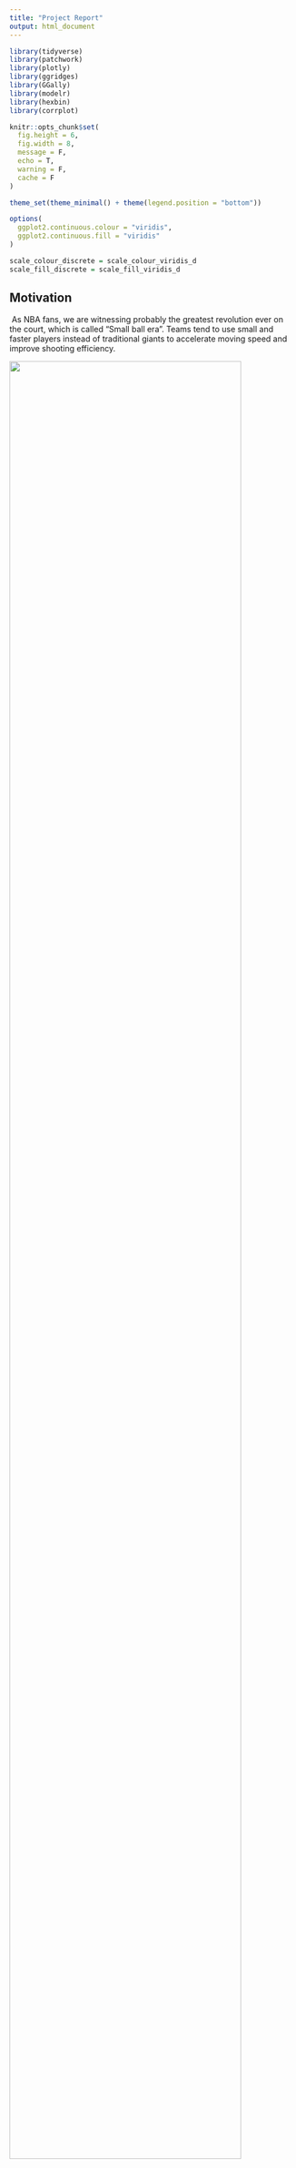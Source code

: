 ```yaml
---
title: "Project Report"
output: html_document
---
```


```r
library(tidyverse)
library(patchwork)
library(plotly)
library(ggridges)
library(GGally)
library(modelr)
library(hexbin)
library(corrplot)

knitr::opts_chunk$set(
  fig.height = 6,
  fig.width = 8,
  message = F,
  echo = T, 
  warning = F, 
  cache = F
)

theme_set(theme_minimal() + theme(legend.position = "bottom"))

options(
  ggplot2.continuous.colour = "viridis",
  ggplot2.continuous.fill = "viridis"
)

scale_colour_discrete = scale_colour_viridis_d
scale_fill_discrete = scale_fill_viridis_d
```


## Motivation

\ As NBA fans, we are witnessing probably the greatest revolution ever on the court, which is called "Small ball era". Teams tend to use small and faster players instead of traditional giants to accelerate moving speed and improve shooting efficiency. 

<img src="./pics/lillard.jpg" style="width:90%">

Last year, our favorite team Knicks returned to playoff season after eight years[(link)](https://www.nytimes.com/2021/05/13/sports/basketball/knicks-playoffs.html), which brought great joy to the fans. In order to make this performance long-lasting, we feel obligated to research the key variables that contribute to the winning so that help Knicks maintain existing strengths and make up for the shortages. 

The most obvious feature of the "small ball era" is the lifting of speed and the rise of 3 point shot attempt. In this way, we focus on three-point related variables along with other factors to conduct our analysis.

## Questions

The condition for playoff is ranking top eight among the fifteen teams in either east or west conference, and the rank of teams is determined by the number of games that a team win in a regular season. In this way, we are going to explore how the number of games won by a team is associated with average performance factors and give suggestions on the improvement of these abilities.

\ Last year, our favorite team Knicks returned to playoff season after eight years, which brought great joy to the fans. In order to make this performance long-lasting, we feel obligated to research the key variables that contribute to the winning so that help Knicks maintain existing strengths and make up for the disadvantages. The most obvious feature of the "small ball era" is the lifting of speed and the rise of 3 point shot attempt. In this way, we focus on offensive playtype and three-point related variables along with other factors to conduct our analysis.


\ To ensure themselves into the playoff game, Knicks need to win enough games to become top eight in east conference. So at the very beginning, we are interested in exploring the distribution of the number of games won by NBA playoff teams to find the threshold number of wins to enter into the playoff. Then We want to figure out the contributors to total wins of a season and single win of a game. With the assumption that total wins are independent between each team and each year, and the result of a single game is independent of another, we used linear regression model to fit total wins with average performance predictors in both offensive and defensive parts. In addition, we would use our model to predict Knicks' performance in the new season of 2021-22 to see whether it can get into play-off season. Then according to the models we build, we analyzed the performance of Knicks on key predictors to see the gap between knicks and super teams. What's more, we deep dived these gaps from team level into player level and found how leading players should improve to get more wins. Finally, a detailed game and training strategy is proposed. 


1. What is the threshold number of wins to enter playoff? <br>
At the very beginning, we are interested in exploring the distribution of the number of games won by NBA playoff teams to find the threshold number of wins to enter into the playoff. 

2. Which variables contribute to the total wins of a season and a single game winning? <br>
Then We want to figure out the contributors to total wins of a season and single win of a game. With the assumption that total wins are independent between each team and each year, and the result of a single game is independent of another, we used linear regression model to fit total wins with average performance predictors. 

3. Will Knicks get into play-off according to the current model prediction? <br>
In addition, we would use our model and the new data to predict the number of wins of Knicks in this 2021-22 season, and to see whether it can get into play-off season. 

4. What is the difference in average performance between Knicks and top teams? <br>
Then according to the regression results, we want to analyse the performance of Knicks on key predictors to see the advantages and shortages of Knicks.

5. which specific players cause these shortages and how to improve the overall performance? <br>
Finally, we deep dived these gaps from team level into player level and found how leading players should improve to get more wins. A detailed game and training strategy is proposed.


## Data 

### Data Source

As our project needs detailed stats about NBA teams and players from last 10 seasons NBA regular season, we used scrapping to get official advanced data from [NBA Stats](https://www.nba.com/stats/). There are four datasets we mainly used:

1. [Advanced Box Score](https://www.nba.com/stats/teams/boxscores-advanced/): In this data set, each observation represent a game and the specific data in this game, which contains the score, total field goal attempt, three point made and so on. 

2. [Playtype by Team](https://www.nba.com/stats/teams/transition/): this data set contains average data for each team of a season in the aspect of offensive play type, such as isolation, pick and roll, ect. Each observation represent the team average data in a regular season with respect to a specific play type. 

3. [Tracking](https://www.nba.com/stats/teams/drives/): this data set contains detailed information about NBA teams' average movement data in a regular season, for example, passing, touches. 

4. [Knicks Shooting Log](https://www.nba.com/stats/events/?flag=3&CFID=155&CFPARAMS=2021-22&TeamID=1610612752&ContextMeasure=FGA&Season=2021-22&section=team&sct=hex): in this data set, each observation represent a field goal that player in Knicks made, including the player who made the shot, the location they shot, the time remaining when the shot was made. 

As I mentioned above, these data sets were scrapped from NBA website, the code to scrap data can be found at [scrapping data](scrapping_data.Rmd)

### Data Wrangling

We met with a huge problem at the very beginning that the most detailed [NBA Stats](https://www.nba.com/stats/) website do not have API for scrapping. So we learned from a blogger to write a function to extract data using web devtools.[(link)](https://www.owenlhjphillips.com/new-blog/2020/6/25/how-to-make-nba-shots-charts-in-r)

```r
scrapping_data = function(url) {
  headers = headers = c(
  `Connection` = 'keep-alive',
  `Accept` = 'application/json, text/plain, */*',
  `x-nba-stats-token` = 'true',
  `X-NewRelic-ID` = 'VQECWF5UChAHUlNTBwgBVw==',
  `User-Agent` = 'Mozilla/5.0 (Macintosh; Intel Mac OS X 10_15_7) AppleWebKit/537.36 (KHTML, like Gecko) Chrome/95.0.4638.69 Safari/537.36', 
  `x-nba-stats-origin` = 'stats',
  `Sec-Fetch-Site` = 'same-origin',
  `Sec-Fetch-Mode` = 'cors',
  `Referer` = 'https://stats.nba.com/players/leaguedashplayerbiostats/',
  `Accept-Encoding` = 'gzip, deflate, br',
  `Accept-Language` = 'en-US,en;q=0.9')
  response = GET(url, add_headers(headers))
  data = fromJSON(content(response, as = "text"))
  df = data.frame(data$resultSets$rowSet[[1]], stringAsFactors = FALSE)
  names(df) = tolower(data$resultSets$headers[[1]])
  return(df)
}

drop_last_column = function(df) {
  df = df %>% select(-names(df)[[length(names(df))]])
  return(df)}

```

Next, we extracted the dataset and variables we want and saved all of them to local for further use. Here is one example dataset, box_score_all.
```r

season_years = c("2020-21", "2019-20", 
           "2018-19", "2017-18", 
           "2016-17", "2015-16", 
           "2014-15", "2013-14", 
           "2012-13", "2011-12", 
           "2010-11", "2009-10", 
           "2008-09", "2007-08", 
           "2006-07", "2005-06", 
           "2004-05", "2003-04", 
           "2002-03", "2001-02")

box_score_all = tibble(
  season_year = season_years,
  url = str_c("https://stats.nba.com/stats/teamgamelogs?DateFrom=&DateTo=&GameSegment=&LastNGames=0&LeagueID=00&Location=&MeasureType=Base&Month=0&OpponentTeamID=0&Outcome=&PORound=0&PaceAdjust=N&PerMode=Totals&Period=0&PlusMinus=N&Rank=N&Season=", season_year, "&SeasonSegment=&SeasonType=Regular+Season&ShotClockRange=&VsConference=&VsDivision="),
  box_score = map(url, scrapping_data)) %>% 
  mutate(box_score = map(box_score, drop_last_column)) %>% # last column of each box score is NA
  select(-season_year, -url) %>% 
  unnest(cols = box_score)

write_csv(box_score_all, "./data2/box_score_all.csv")
```

In this way, we just need to read them and select related variables everytime we used them.

```r
box_score_all = read_csv("./data2/box_score_all.csv") %>% 
  janitor::clean_names() %>% 
  select(-contains("rank"))

pass_df = 
  read_csv("./data2/pass_df.csv") %>% 
  select(season_year, team_abbreviation, passes_made)

isol_df = 
  read_csv("./data2/isol_df.csv") %>% 
  select(season_year, team_abbreviation, poss) %>% 
  rename(poss_iso = poss)

prbh_df = 
  read_csv("./data2/prbh_df.csv") %>% 
  select(season_year, team_abbreviation, poss) %>% 
  rename(poss_prb = poss)

prrm_df = 
  read_csv("./data2/prrm_df.csv") %>% 
  select(season_year, team_abbreviation, poss) %>% 
  rename(poss_prr = poss)

defend_df = 
  read_csv("./data2/defensive_impact_df.csv") %>% 
  select(season_year, team_abbreviation, stl, blk, dreb)

trans_df = 
  read_csv("./data2/transition_df.csv") %>% 
  select(season_year, team_abbreviation, poss) %>% 
  rename(poss_trans = poss)
```

As these are raw datasets documented by game, we need to do some summarizing, variable adding and deletion and so on. Detailed wrangling process can be seen [here](https://github.com/YucongGao/help_knicks_to_playoff.github.io/blob/main/MLR_nwins.Rmd).

#### Average Data Frame
The avg_df contains the number of wins by team and year in the last 20 years, which is used to analyse the distribution of threshold wins, and to further generate predict_df for regression.
```r
avg_df = 
  box_score_all %>% 
  select(season_year, team_abbreviation, wl, pts, ast, tov, fgm, fga, fg3m, fg3a) %>%
  mutate(
    win = case_when(wl == "W" ~ 1, TRUE~0),
    game_num = 1,
    fg3a_p = round(fg3a/fga, digits = 3),
    team_abbreviation = str_replace(team_abbreviation, "NOH", "NOP"), 
    team_abbreviation = str_replace(team_abbreviation, "NJN", "BKN"),
    conference = case_when(
      team_abbreviation %in% c("UTA","PHX","LAC","DEN","DAL","LAL","POR","GSW","SAS","MEM","NOP","SAC","MIN","OKC","HOU","SEA","NOK","CHH")~"west",
      team_abbreviation %in% c("PHI","BKN","MIL","ATL","NYK","MIA","BOS","IND","WAS","CHI","TOR","CLE","ORL","DET","CHA")~"east") # divide into east and west conference
    ) %>% 
  group_by(season_year, team_abbreviation, conference) %>% 
  summarise(
    wins = sum(win), 
    games = sum(game_num), 
    games_should = 82, 
    pts_avg = round(mean(pts), digits = 1), 
    ast_avg = round(mean(ast), digits = 1),
    tov_avg = round(mean(tov), digits = 1),
    fgm_total = sum(fgm), 
    fga_total = sum(fga), 
    fg3m_total = sum(fg3m), 
    fg3a_total = sum(fg3a)
    ) %>% 
  mutate(wins_revised = round(wins/games*games_should,0)) %>% # due to labor negotiation in 2011-12, COVID-19.
  relocate(season_year, team_abbreviation, conference, wins, wins_revised, everything()) %>% 
  arrange(desc(season_year),desc(wins)) %>% 
  mutate(fg3_p = fg3a_total/fga_total, fg3_r = fg3m_total/fg3a_total) %>% 
  group_by(season_year,conference) %>% 
  mutate(
    conf_rank = row_number(),
    play_off_team = case_when(
           conf_rank <= 8 ~ "playoff", 
           conf_rank > 8 ~ "non-playoff"
         ), 
         play_off_team = fct_relevel(play_off_team, c("playoff", "non-playoff")))
```

#### Predict Data Frame
The predict_df contain the average performance data with total number of games won in the last 8 years, which is used to build models and predict the number of winnings. Not only do we include the fundamental average stats like points, steals, blocks and turnovers from avg_df, but also we combined the avg_df with 6 other dataframes to include playtype data and defensive data.
```r
predict_df = 
  avg_df %>%
  left_join(defend_df, by = c("season_year","team_abbreviation")) %>% 
  left_join(prrm_df, by = c("season_year","team_abbreviation")) %>% 
  left_join(prbh_df, by = c("season_year","team_abbreviation")) %>%
  left_join(isol_df, by = c("season_year","team_abbreviation")) %>% 
  left_join(pass_df, by = c("season_year","team_abbreviation")) %>%
  left_join(trans_df, by = c("season_year","team_abbreviation")) %>% 
  drop_na(poss_trans, passes_made, poss_iso, poss_prb, poss_prr, stl, blk, dreb) %>% 
  mutate(
    poss_pr = poss_prr + poss_prb
  ) %>% 
  select(-poss_prr, -poss_prb, -wins, -games, -games_should, -fgm_total, -fga_total)
```

#### Box Score Data Frame for Visualization
This dataframe contains 23476 observations in the last 8 years which is mainly used for analyzing the tendency of different stats between playoff teams and non-playoff teams.
```r
box_score_viz = 
  box_score_all %>% 
  filter(season_year %in% c("2011-12", "2012-13", "2013-14", "2014-15", "2015-16", "2016-17", "2017-18", "2018-19", "2019-20", "2020-21")) %>% 
  mutate(team_abbreviation = str_replace(team_abbreviation, "NOH", "NOP"), 
    team_abbreviation = str_replace(team_abbreviation, "NJN", "BKN")) %>% 
  select(season_year, team_abbreviation, wl, pts, ast, tov, fgm, fga, fg3m, fg3a, stl, blk, dreb) %>%
  mutate(
    win = case_when(wl == "W" ~ 1, TRUE~0),
    game_num = 1, 
    conference = case_when(
      team_abbreviation %in% c("UTA","PHX","LAC","DEN","DAL","LAL","POR","GSW","SAS","MEM","NOP","SAC","MIN","OKC","HOU","SEA","NOK","CHH")~"west",
      team_abbreviation %in% c("PHI","BKN","MIL","ATL","NYK","MIA","BOS","IND","WAS","CHI","TOR","CLE","ORL","DET","CHA")~"east"), # divide into east and west conference
    fg3a_p = round(fg3a/fga, digits = 3),
    fg3_r = round(fg3m/fg3a, digits = 3)
    ) %>% 
  relocate(season_year, team_abbreviation, conference)

conf_rank = 
  avg_df %>% 
  filter(season_year %in% c("2011-12", "2012-13", "2013-14", "2014-15", "2015-16", "2016-17", "2017-18", "2018-19", "2019-20", "2020-21")) %>% 
  ungroup() %>% 
  select(season_year, team_abbreviation, conference, conf_rank)


#join the two table together
box_score_viz = 
  box_score_viz %>% 
  left_join(conf_rank, by = c("season_year", "team_abbreviation", "conference")) %>% 
  mutate(play_off_team = case_when(
           conf_rank <= 8 ~ "playoff", 
           conf_rank > 8 ~ "non-playoff"
         ), 
         play_off_team = fct_relevel(play_off_team, c("playoff", "non-playoff")), 
         fg3p = fg3m / fg3a) %>% 
  relocate(season_year, team_abbreviation, conference, play_off_team)
```

#### Data Frame for Logistic Regression
This dataframe contains stats per game, which is used for logistic regression. We exclude useless variables here and change win or lose to a factor variable.
```r
regre_df = 
  box_score_all %>%
  select(-c(1:7)) %>%
  select(-ends_with("rank")) %>%
  mutate(wl = recode(wl, "W" = 1, "L" = 0),
         wl = as.factor(wl)) 
```

### Data Description

We are going to do two regression model with the data above. One is to fit the number of wins of a season with average performance. The other is to fit win or loss of a single game with the data in a single game. 

1.Predict the number of wins

Dependent variable is the number of wins by team and season, denoted by wins_revised.

Independent variables are selected from both offensive aspect and defensive part.

The typical attributes of "small ball era" is more three points shooting and quicker speed. So we select the following variables representing offensive level of a team:
* fg3_p: proportion of three points shooting
* fg3_r: three points shooting rate
* pts_avg: average points per game
* tov_avg: average number of turnovers per game
* ast_avg: average number of assists per game
* poss_trans: average number of transitions
* passes_made: average number of passes per game
* poss_iso: average number of isolations per game 
* poss_pr: average number of pick and rolls

As for the defensive level, variables include:

* stl: average steals per game
* blk: average blocks per game
* dreb: average defensive rebounds per game

2.Variables to predict the win or lose of a single game can be viewed [here](second_regression.html)

## Exploratory Analysis
In this part, we explore that on which variables, there would be difference between teams that get into play-off season and teams that not. In this way, we can get some insight on choosing potential parameters for model building. Specifically, we identify the trend in three point attempt by time in the past 10 seasons

### Find the Distribution of "Threshold"

Recall “threshold”: the number of games won by the 8th team in both west and east conference.

Plot the threshold over last 20 years.
```r
eighth_wins =
  avg_df %>% 
  filter(conf_rank == 8)


ggplot(data = eighth_wins,aes(x = wins_revised)) + 
  geom_bar(fill = "blue", alpha = .5) + 
  theme_bw() +
  labs(x = "Number of Wins in Regular Season", 
       y = "Number of 8th Team in Past 20 Years")
```

```r
summary(eighth_wins$wins_revised)
```

There are `r nrow(eighth_wins)` observations of threshold in the past 20 years, which follows a normal distribution with mean `r mean(eighth_wins$wins_revised)` and variance `r var(eighth_wins$wins_revised)`. 

Then we are going to deep dive the factors associated with the number of wins per season for a team and try to find significant contributors to increase the number of wins. 

### Difference in Average Scores
Firstly, We wanted to look at how the scores of each play distributed in the last 10 seasons from the aspects of team which got into play-off season and team who didn't.
```r
non_play_off = 
  box_score_viz %>% 
  filter(play_off_team == "non-playoff") 

box_score_viz %>% 
  filter(play_off_team == "playoff") %>% 
  ggplot(aes(x = pts, y = season_year)) + 
  geom_density_ridges(scale = .8, alpha = .5, fill = "blue", 
                      quantile_lines = T, quantile_fun = mean) + 
  geom_density_ridges(data = non_play_off, aes(x = pts, y = season_year), 
                      scale = .8, alpha = .5, fill = "salmon", 
                      quantile_lines = T, quantile_fun = mean) + 
  scale_fill_manual(name = "Team", values = cols) + 
  xlim(65, 140) + 
  labs(x = "Scores", 
       y = "Season Year", 
       title = "Score Distribution Between Playoff and Regular Season Team")  

```

From the above ridge plot, firstly, in the last 10 regular seasons, score of each play displays an increasing trend. Secondly, team who got into the playoff season have higher average scores compared to team who did not get into playoff season. 

Its easy to understand the second tendency that playoff teams outscore the non-plyoff ones because higher scores let them win more. As for the rising of average score for all NBA teams, that is due to the small ball revolution, in which teams are going to speed up, get more shooting chances and increase the percentage of three points shooting.

### Three Point Parameters {.tabset}

Next, we use the Boxscore data and team average data to deep dive potential variables that contribute to the wining of plays. 

It is clear that the percentage of three point field goal attempt in all field goal attempt were increasing in the last 10 seasons, which corresponds to the phenomenon of "Small Ball Revolution" and our analysis that score of each play was increasing in last 10 regular seasons. On the other hand,  team who got into playoff season have more **three point shooting attempt** during a game, which means the percentage of three point shooting attempt might be a contributor to the number of game wins.

Moreover, the three pointer rate is higher among playoff teams than non-playoff teams. That is because high shooting rate corresponds to higher scores of a game. Another tendency from this plot is that the variation of three point shooting rate has reduced, which reflects the fact that teams paid more attention to three point shooting. If players were trained more on shooting, their shooting would become more stable.

#### Three Field Goal Attempt Percent

```r
plot_ly(box_score_viz, x = ~ season_year, y = ~ fg3a_p, color = ~ play_off_team, type = "box") %>% 
  layout(boxmode = "group", 
         xaxis = list(title = 'Season Year'),
         yaxis = list(title = "Three Field Goal Attempt Percent"))
```


#### Three Point shooting Rate
```r
plot_ly(box_score_viz, x = ~ season_year, y = ~ fg3p, color = ~ play_off_team, type = "box") %>% 
  layout(boxmode = "group", 
         xaxis = list(title = 'Season Year'),
         yaxis = list(title = "Three Pointer Rate"))
```


### Offensive Play Type {.tabset}
```r
play_tp_df = 
  predict_df %>% 
  select(season_year, team_abbreviation, conference, 
         conf_rank, play_off_team, poss_iso, poss_trans, poss_pr)
```

Then, we want explore how offensive play type can influence the number of wins. If a playtype can apparently contribute to the number of wins of a team, we would suggest Knicks to design more offense in that type.


The average isolations per game in playoff teams are almost equal from 2013-14 seasaon to now, while the average isolations per game for non-playoff teams tended to decrease overtime. "Super star group" might account for this phenomenon, because super stars are able to conduct more isolation offense. As super stars joined the playoff team, the isolation of non-playoff teams decreased.

Pick and roll is a common offensive team work.The average pick and rolls per game tended to increase in the last 8 years for both type of teams. The number of play and roll for playoff teams was lower than that of non-playoff teams, which matched the phenomenon of isolation a lot.

Transition means the defensive team immediately launches a fast break after getting the rebound or stealing the ball without waiting for the new defensive team to be seated. It is an important way to speed up and score easily and quickly. Average transitions rose gradually because it is more efficient. And non-playoff teams seemed to conduct more transitions than playoff teams. But that didn't mean more transitions less wins, instead it was likely that due to the team was non-playoff team, it has lower power in seated offense thus they tended to do more transitions. 



#### Isolation
```r
play_tp_df %>% 
  group_by(season_year, play_off_team) %>% 
  summarise(iso_mean = mean(poss_iso)) %>% 
  mutate(text_label = str_c("Team Type: ", play_off_team, 
                            "\nAverage Isolation: ", round(iso_mean, 2))) %>% 
  plot_ly(x = ~ season_year, y = ~ iso_mean, type = "bar",
    color = ~ play_off_team, text = ~text_label, colors = "viridis") %>% 
  layout(barmode = "group", 
         xaxis = list(title = 'Season Year'),
         yaxis = list(title = "Average Isolation"))
```

#### Pick and Roll
```r
play_tp_df %>% 
  group_by(season_year, play_off_team) %>% 
  summarise(pr_mean = mean(poss_pr)) %>% 
  mutate(text_label = str_c("Team Type: ", play_off_team, 
                            "\nAverage Pick and Roll: ", round(pr_mean, 2))) %>% 
  plot_ly(x = ~ season_year, y = ~ pr_mean, type = "bar",
    color = ~ play_off_team, text = ~text_label, colors = "viridis") %>% 
  layout(barmode = "group", 
         xaxis = list(title = 'Season Year'),
         yaxis = list(title = "Average Pick and Roll"))
```


#### Transition
```r
play_tp_df %>% 
  group_by(season_year, play_off_team) %>% 
  summarise(trans_mean = mean(poss_trans)) %>% 
  mutate(text_label = str_c("Team Type: ", play_off_team, 
                            "\nAverage Transition: ", round(trans_mean, 2))) %>% 
  plot_ly(x = ~ season_year, y = ~ trans_mean, type = "bar",
    color = ~ play_off_team, text = ~text_label, colors = "viridis") %>% 
  layout(barmode = "group", 
         xaxis = list(title = 'Season Year'),
         yaxis = list(title = "Average Transition"))
```



### Season Average Movement Parameters {.tabset}

```r
avg_viz_df = 
  predict_df %>% 
  left_join(conf_rank, by = c("season_year", "team_abbreviation", "conference")) %>% 
  ungroup()
```

Block is a key defense parameter. Higher blocks mean that your opponents have lower chance to score on you. Playoff teams played better on blocks than non-playoff teams.

Steal is also a defense parameter, which is accompanied by turnovers of opponents. There was no apparent tendency in steal over time. 

Too many turnovers would let a team lose a game. The turnover plot shows that the average turnovers in playoff teams were lower than the average turnovers in non-playoff teams.

Defensive rebounds could prevent the opponent's second attack so that reduce its scores. As we can see, palyoff teams could grab more defensive rebounds than non-playoff teams.

The number of passing per game reflect the offense fluency. Adequate number of passes could bring create good shooting opportunities, but no good shooting opportunity created after too many passes represents bad offense ability. From the passes plot, non-playoff teams had higher average passes per game than playoff teams.

#### Block
```r
avg_viz_df %>% 
  group_by(season_year, play_off_team) %>% 
  summarise(blk_mean = mean(blk)) %>% 
  mutate(text_label = str_c("Team Type: ", play_off_team, 
                            "\nAverage Block: ", round(blk_mean, 2))) %>% 
  plot_ly(x = ~ season_year, y = ~ blk_mean, type = "bar",
    color = ~ play_off_team, text = ~text_label, colors = "viridis") %>% 
  layout(barmode = "group", 
         xaxis = list(title = 'Season Year'),
         yaxis = list(title = "Average Steal"))
```

#### Steal
```r
avg_viz_df %>% 
  group_by(season_year, play_off_team) %>% 
  summarise(stl_mean = mean(stl)) %>% 
  mutate(text_label = str_c("Team Type: ", play_off_team, 
                            "\nAverage Steal: ", round(stl_mean, 2))) %>% 
  plot_ly(x = ~ season_year, y = ~ stl_mean, type = "bar",
    color = ~ play_off_team, text = ~text_label, colors = "viridis") %>% 
  layout(barmode = "group", 
         xaxis = list(title = 'Season Year'),
         yaxis = list(title = "Average Steal"))

```

#### Turnover
```r
avg_viz_df %>% 
  group_by(season_year, play_off_team) %>% 
  summarise(tov_mean = mean(tov_avg)) %>% 
  mutate(text_label = str_c("Team Type: ", play_off_team, 
                            "\nAverage Turnover: ", round(tov_mean, 2))) %>% 
  plot_ly(x = ~ season_year, y = ~ tov_mean, type = "bar",
    color = ~ play_off_team, text = ~text_label, colors = "viridis") %>% 
  layout(barmode = "group", 
         xaxis = list(title = 'Season Year'),
         yaxis = list(title = "Average Turnover"))
```

#### Defensive Rebound
```r
avg_viz_df %>% 
  group_by(season_year, play_off_team) %>% 
  summarise(dreb_mean = mean(dreb)) %>% 
  mutate(text_label = str_c("Team Type: ", play_off_team, 
                            "\nAverage Defensive Rebound: ", round(dreb_mean, 2))) %>% 
  plot_ly(x = ~ season_year, y = ~ dreb_mean, type = "bar",
    color = ~ play_off_team, text = ~text_label, colors = "viridis") %>% 
  layout(barmode = "group", 
         xaxis = list(title = 'Season Year'),
         yaxis = list(title = "Average Turnover"))
```

#### Passes
```r
avg_viz_df %>% 
  group_by(season_year, play_off_team) %>% 
  summarise(passes_mean = mean(passes_made)) %>% 
  mutate(text_label = str_c("Team Type: ", play_off_team, 
                            "\nAverage Passes: ", round(passes_mean, 2))) %>% 
  plot_ly(x = ~ season_year, y = ~ passes_mean, type = "bar",
    color = ~ play_off_team, text = ~text_label, colors = "viridis") %>% 
  layout(barmode = "group", 
         xaxis = list(title = 'Season Year'),
         yaxis = list(title = "Average Passes"))
```



## Regression 

In this part, we are going to use linear model to quantify the relationship between the number of wins and average performance parameters. Further, to know the factors influencing the result of a single game, we also use logistic regression to fit the box score data.

### MLR exploration

#### Correlation Matrix
```r
predict_df %>% 
  select(-fg3a_total, -fg3m_total, -play_off_team, -conf_rank) %>% 
  ggpairs(columns = 4:16)
```

The correlation between predictors are not very high, which is important for preventing collinearity.

We used backward elimination method to select the significant dependents. Firstly, put all the potential variables into the linear model, click [here](MLR_nwins.html) to see the regression results.

```r
model1 = lm(data = predict_df, wins_revised ~ pts_avg + tov_avg + fg3_p + fg3_r + stl + blk + dreb + poss_trans + poss_iso + poss_pr + ast_avg + passes_made)
```

The adjusted R square for the full model is 0.5767 that is to say 57.67% of variances in the response variable can be explained by the predictors. 

Then, to get a better model with higher adjusted R square, we delete the less effective predictors with higher p-value, which is passes_made. The resulting model is [model2](MLR_nwins.html)

```r
model2 = lm(data = predict_df, wins_revised ~ pts_avg + tov_avg + fg3_p + fg3_r + stl + blk + dreb + poss_trans + poss_iso + poss_pr + ast_avg)
```

The adjusted R square got improved to 0.5777. 57.77% of variances in the response variable can be explained by the predictors.

The result shows that assistance may not be a variable that significantly impacts the number of winings, so we decide to delete this variable from our model
```r
model3 = lm(data = predict_df, wins_revised ~ pts_avg + tov_avg + fg3_p + fg3_r + stl + blk + dreb + poss_trans + poss_iso + poss_pr)
model3 %>% broom::tidy() %>% knitr::kable()
```
The adjusted R square got decreased to 0.5768, but the difference is not significant. But consider the criteria of parsimony, we still exclude assistance from our model. In addition, block is also a variable that has a high p value. However, consider blocks is a important parameter in evaluating the defense level, it would be included in our model. 

#### Cross Validation
With respect to the above three models, we want to see which model has the best generalizability. So in this section, cross validation is used to compare candidate model
```r
set.seed(1000)

predict_cv_df = 
  predict_df %>% 
  crossv_mc(100) %>% 
  mutate(train = map(train, as.tibble), 
         test = map(test, as.tibble))

predict_cv_df = 
  predict_cv_df %>% 
  mutate(model1 = map(train, ~lm(wins_revised ~ pts_avg + ast_avg + tov_avg + fg3_p + fg3_r + stl + blk + dreb + poss_trans + passes_made + poss_iso + poss_pr, data = .x)),  
         model2 = map(train, ~lm(wins_revised ~ pts_avg + ast_avg + tov_avg + fg3_p + fg3_r + stl + blk + dreb + poss_trans + poss_iso + poss_pr, data = .x)), 
         model3 = map(train, ~lm(wins_revised ~ pts_avg + tov_avg + fg3_p + fg3_r + stl + blk + dreb + poss_trans + poss_iso + poss_pr, data = .x))) %>% 
  mutate(rmse1 = map2_dbl(model1, test, ~rmse(model = .x, data = .y)), 
         rmse2 = map2_dbl(model2, test, ~rmse(model = .x, data = .y)), 
         rmse3 = map2_dbl(model3, test, ~rmse(model = .x, data = .y)))
  

predict_cv_df %>% 
  select(starts_with("rmse")) %>% 
  pivot_longer(everything(), 
               names_to = "model", 
               names_prefix = "rmse", 
               values_to = "rmse") %>% 
  ggplot(aes(x = model, y = rmse, fill = model)) + 
  geom_boxplot(alpha = .6)
  
```
The results rmse distribution of the three model are very similar to each other, which indicates similar level of generalizability. Therefore, we still use the model3 for the final model.


### Model diagnostic

We can see that Residuals vs Fitted is approximately normally distributed around 0. On the other hand, heteroscedasticity is not a problem in this model. And there is no out-lier that have big impact on the model fit. 
```r
par(mfrow=c(2,2))
plot(model2, which = 1)
plot(model2, which = 2)
plot(model2, which = 3)
plot(model2, which = 4)
```


### Interpretation of model coefficients

Our final model is model 3, below shows the result 

_wins_revised = -185 + 0.33pts_avg – 2.06tov_avg – 22.3fg3_p + 270fg3_r + 5.69stl + 0.99blk + 3.34dreb – 1.15poss_trans + 0.7poss_iso – 0.64poss_pr_

```r
model3 %>% broom::tidy()
```

All variables selected are significant in this linear regression model.
Considering the unit of the predictors, it’s not easy for some variables to get improved a lot. Instead, just normal fluctuation of tov_avg, fg3_r, and dreb could influence the results.

For each 1 additional average turnover, there will be 2 extra lose, which hurts badly. <br>
For each 1% additional increase in three points shooting rate, there will be 2.7 extra wins, which helps the team a lot.<br>
For each 1 additional average defensive rebound, there will be 3.34 extra wins! Protecting the defensive rebound well is critical.<br>


### Logistic Regression exploration

#### Correlation Matrix

Further, we can draw a correlation map to exam correlation of variables to help us select variables when building model.
```r
regre_df = 
  regre_df %>%
  mutate(
    min = as.numeric(min),
    fgm = as.numeric(fgm),
    fga = as.numeric(fga),
    fg_pct = as.numeric(fg_pct),
    fg3m = as.numeric(fg3m),
    fg3a = as.numeric(fg3a),
    fg3_pct = as.numeric(fg3_pct),
    ftm = as.numeric(ftm),
    fta = as.numeric(fta),
    ft_pct = as.numeric(ft_pct),
    oreb = as.numeric(oreb),
    dreb = as.numeric(dreb),
    reb = as.numeric(reb),
    ast = as.numeric(ast),
    tov = as.numeric(tov),
    stl = as.numeric(stl),
    blk = as.numeric(blk),
    blka = as.numeric(blka),
    pf = as.numeric(pf),
    pfd = as.numeric(pfd),
    pts = as.numeric(pts),
    plus_minus = as.numeric(plus_minus)
  )
corr <- cor(regre_df[-1])
corrplot(corr, method = "square", order = "FPC")
```
Based on this plot, we can see that there are some strong correlation between some variables, like ftm and fta, dreb and reb. We will select one variable from a pair of variables that have correlation score which is more than 0.5. Therefore we can select variables which have no strong correlation with others.

### Modelling

Separate data as 80% training data and 20% testing data for prediction.
```r
set.seed(22)
train.index <- sample(x=1:nrow( regre_df), size=ceiling(0.9*nrow(regre_df)))

train = regre_df[train.index, ]
test =regre_df[-train.index, ]
```


Based on the correlation plot above, we choose the variabls we are intereting and build logistic regression model with Step methods in both directions.

```r
lg_regre<-glm(wl~fg_pct+fg3_pct+ft_pct+oreb+dreb+ast+stl+blk+tov+pf,data =train, family = "binomial",control = list(maxit=1000))
summary(lg_regre)
logit.step = step(lg_regre,direction="both")
summary(logit.step)
```
We obtain a model with variabls contain fg_pct,fg3_pct,ft_pct,oreb,dreb,ast,stl,blk,tov,pf.
Next we will done some model diagnostic to make sure this is a suitable model.

### Model accuracy 

To evaluate the predict accuracy of this logistic regression, we now use the 20% of original data to do testing.

```r
probabilities <- lg_regre %>% predict(test, type = "response")
head(probabilities)
contrasts(test$wl)
predicted.classes <- ifelse(probabilities > 0.5, "1", "0")
head(predicted.classes)
mean(predicted.classes == test$wl)
```

Using the logistic model of all variables we selected, the prediction accuracy is 0.8053523.

### Interpretation of model coefficients
```r
lg_regre%>% broom::tidy()
```

Our final model for predicting game result is showing below.

$$Y_i=-25.150274 + 30.300719 (fg_pct)+4.300476(fg3_pct)+3.626952(ft_pct)+0.169106(oreb)+\\
0.237543(dreb)-0.040846(ast)+0.263265(stl)+0.120397(blk)-0.177678(tov)-0.067135(pf)$$


* We have built both linear and logistic regression based on the NBA data. The adjusted R square for the linear regression model is 0.6916, which can explain the game score in a large extent. And the prediction of the logistic regression model is 0.8053523, which can help us to predict the result of a game more accurately. 

* There are some variables that can positively attribute to the winning of a game in both two models, like proportion of field goals attempted, proportion three points shooting and proportion of free throw, which can instruct the Knicks to pay more attention on these aspects in daily training.

* There is variable that can negatively attribute to the winning of a game in both two models, turnovers, which can instruct the Knicks to avoid this action in games.


## Predictions on Knicks

\ Based on the boxscores of this season, we use model 2 to predict number of winnings for existing 30 teams. By arranging the predicted number of winnings, the Knicks is predicted to have 43.6 winnings this season and rank 8 in the season of 2021-22. According to this result, if the Knicks wants to secure a space for playoff season, it has to improve its performance and tries to win more. 

```r
library(httr)
library(jsonlite)
scrapping_data = function(url) {
  headers = headers = c(
  `Connection` = 'keep-alive',
  `Accept` = 'application/json, text/plain, */*',
  `x-nba-stats-token` = 'true',
  `X-NewRelic-ID` = 'VQECWF5UChAHUlNTBwgBVw==',
  `User-Agent` = 'Mozilla/5.0 (Macintosh; Intel Mac OS X 10_15_7) AppleWebKit/537.36 (KHTML, like Gecko) Chrome/95.0.4638.69 Safari/537.36', 
  `x-nba-stats-origin` = 'stats',
  `Sec-Fetch-Site` = 'same-origin',
  `Sec-Fetch-Mode` = 'cors',
  `Referer` = 'https://stats.nba.com/players/leaguedashplayerbiostats/',
  `Accept-Encoding` = 'gzip, deflate, br',
  `Accept-Language` = 'en-US,en;q=0.9')
  response = GET(url, add_headers(headers))
  data = fromJSON(content(response, as = "text"))
  df = data.frame(data$resultSets$rowSet[[1]], stringAsFactors = FALSE)
  names(df) = tolower(data$resultSets$headers[[1]])
  return(df)
}

drop_last_column = function(df) {
  df = df %>% select(- names(df)[[length(names(df))]])
  return(df)
}




url_new = "https://stats.nba.com/stats/teamgamelogs?DateFrom=&DateTo=&GameSegment=&LastNGames=0&LeagueID=00&Location=&MeasureType=Base&Month=0&OpponentTeamID=0&Outcome=&PORound=0&PaceAdjust=N&PerMode=Totals&Period=0&PlusMinus=N&Rank=N&Season=2021-22&SeasonSegment=&SeasonType=Regular+Season&ShotClockRange=&VsConference=&VsDivision="

box_score_21_22 = 
  scrapping_data(url_new) %>% 
  drop_last_column()

transition_21_22 = scrapping_data("https://stats.nba.com/stats/synergyplaytypes?LeagueID=00&PerMode=PerGame&PlayType=Transition&PlayerOrTeam=T&SeasonType=Regular+Season&SeasonYear=2021-22&TypeGrouping=offensive") %>% 
  drop_last_column() %>% 
  mutate(season_year = "2021-22")

iso_21_22 = scrapping_data("https://stats.nba.com/stats/synergyplaytypes?LeagueID=00&PerMode=PerGame&PlayType=Isolation&PlayerOrTeam=T&SeasonType=Regular+Season&SeasonYear=2021-22&TypeGrouping=offensive") %>% drop_last_column()%>% 
  mutate(season_year = "2021-22")

prbh_21_22 = scrapping_data(("https://stats.nba.com/stats/synergyplaytypes?LeagueID=00&PerMode=PerGame&PlayType=PRBallHandler&PlayerOrTeam=T&SeasonType=Regular+Season&SeasonYear=2021-22&TypeGrouping=offensive")) %>% drop_last_column()%>% 
  mutate(season_year = "2021-22")

prrm_21_22 = scrapping_data("https://stats.nba.com/stats/synergyplaytypes?LeagueID=00&PerMode=PerGame&PlayType=PRRollman&PlayerOrTeam=T&SeasonType=Regular+Season&SeasonYear=2021-22&TypeGrouping=offensive") %>% drop_last_column()%>% 
  mutate(season_year = "2021-22")

defend_21_22 = scrapping_data("https://stats.nba.com/stats/leaguedashptstats?College=&Conference=&Country=&DateFrom=&DateTo=&Division=&DraftPick=&DraftYear=&GameScope=&GameSegment=&Height=&LastNGames=0&LeagueID=00&Location=&Month=0&OpponentTeamID=0&Outcome=&PORound=0&PerMode=PerGame&Period=0&PlayerExperience=&PlayerOrTeam=Team&PlayerPosition=&PtMeasureType=Defense&Season=2021-22&SeasonSegment=&SeasonType=Regular+Season&StarterBench=&TeamID=0&VsConference=&VsDivision=&Weight=") %>% 
  drop_last_column() %>% 
  mutate(season_year = "2021-22")

pass_21_22 = scrapping_data("https://stats.nba.com/stats/leaguedashptstats?College=&Conference=&Country=&DateFrom=&DateTo=&Division=&DraftPick=&DraftYear=&GameScope=&GameSegment=&Height=&LastNGames=0&LeagueID=00&Location=&Month=0&OpponentTeamID=0&Outcome=&PORound=0&PerMode=PerGame&Period=0&PlayerExperience=&PlayerOrTeam=Team&PlayerPosition=&PtMeasureType=Passing&Season=2021-22&SeasonSegment=&SeasonType=Regular+Season&StarterBench=&TeamID=0&VsConference=&VsDivision=&Weight=") %>% 
  drop_last_column() %>% 
  mutate(season_year = "2021-22")
  
```

```r
box_score_21_22 = 
  box_score_21_22 %>% 
  select(
    season_year, 
    team_abbreviation, 
    wl, 
    pts, 
    ast, 
    tov, 
    fgm, 
    fga, 
    fg3m, 
    fg3a
    ) %>%
  mutate(
    win = case_when(wl == "W" ~ 1, TRUE~0),
    game_num = 1,
    fg3a_p = round(as.numeric(fg3a)/as.numeric(fga), digits = 3),
    conference = case_when(
      team_abbreviation %in% c("UTA","PHX","LAC","DEN","DAL","LAL","POR","GSW","SAS","MEM","NOP","SAC","MIN","OKC","HOU","NOH","SEA","NOK","CHH")~"west",
      team_abbreviation %in% c("PHI","BKN","MIL","ATL","NYK","MIA","BOS","IND","WAS","CHI","TOR","CLE","ORL","DET","NJN","CHA")~"east") # divide into east and west conference
    ) %>% 
  group_by(season_year, team_abbreviation, conference) %>% 
  summarise(
    wins = sum(win), 
    games = sum(game_num), 
    pts_avg = round(mean(as.numeric(pts)), digits = 1), 
    ast_avg = round(mean(as.numeric(ast)), digits = 1),
    tov_avg = round(mean(as.numeric(tov)), digits = 1),
    fgm_total = sum(as.numeric(fgm)), 
    fga_total = sum(as.numeric(fga)), 
    fg3m_total = sum(as.numeric(fg3m)), 
    fg3a_total = sum(as.numeric(fg3a))
    ) %>% 
  relocate(season_year, team_abbreviation, conference, wins, everything()) %>% 
  arrange(desc(season_year),desc(wins))

box_score_21_22 = 
  box_score_21_22  %>% 
  mutate(fg3_p = fg3a_total/fga_total, fg3_r = fg3m_total/fg3a_total) %>%
  select(season_year, team_abbreviation, conference, pts_avg, ast_avg, tov_avg,fg3_p, fg3_r, fg3a_total, fg3m_total)
```

```r
trans_df = 
  transition_21_22 %>% 
  janitor::clean_names() %>% 
  select(season_year, team_abbreviation, poss) %>% 
  rename(poss_trans = poss)

pass_df = 
  pass_21_22 %>% 
  janitor::clean_names() %>% 
  select(season_year, team_abbreviation, passes_made)

isol_df = iso_21_22 %>% 
  janitor::clean_names() %>% 
  select(season_year, team_abbreviation, poss) %>%
  rename(poss_iso = poss)

prbh_df = 
  prbh_21_22 %>% 
  janitor::clean_names() %>% 
  select(season_year, team_abbreviation, poss) %>% 
  rename(poss_prb = poss)

prrm_df = 
  prrm_21_22 %>% 
  janitor::clean_names() %>% 
  select(season_year, team_abbreviation, poss) %>% 
  rename(poss_prr = poss)

defend_df = 
  defend_21_22 %>% 
  janitor::clean_names() %>% 
  select(season_year, team_abbreviation, stl, blk, dreb)

new_season_df = 
  box_score_21_22 %>%
  left_join(defend_df, by = c("season_year","team_abbreviation")) %>% 
  left_join(prrm_df, by = c("season_year","team_abbreviation")) %>% 
  left_join(prbh_df, by = c("season_year","team_abbreviation")) %>%
  left_join(isol_df, by = c("season_year","team_abbreviation")) %>% 
  left_join(pass_df, by = c("season_year","team_abbreviation")) %>%
  left_join(trans_df, by = c("season_year","team_abbreviation")) %>% 
  drop_na(poss_trans, passes_made, poss_iso, poss_prb, poss_prr, stl, blk, dreb) %>% 
  mutate(
    poss_pr = as.numeric(poss_prr) + as.numeric(poss_prb)
  ) %>% 
  select(-poss_prr, -poss_prb) %>% 
  mutate(stl = as.numeric(stl), 
         blk = as.numeric(blk), 
         dreb = as.numeric(dreb), 
         poss_iso = as.numeric(poss_iso), 
         passes_made = as.numeric(passes_made), 
         poss_trans = as.numeric(poss_trans))

rank = c(1:15)
prediction_21_22 = 
  modelr::add_predictions(new_season_df, model2) %>% select(conference, pred) %>% 
  filter(conference == "east") %>% 
  arrange(desc(pred)) 
```

```r
top8_east = 
  prediction_21_22 %>% 
  head(8) %>% 
  left_join(new_season_df, by = c("season_year", "team_abbreviation", "conference")) %>% 
  group_by(season_year) %>% 
  mutate(ranking = row_number())

top8_east %>% 
  select(season_year, team_abbreviation, conference, ranking) %>% 
  knitr::kable("simple")
```

### Gaps in Performance {.tabset}
\ Let's see what Knicks can do to improve its performance and rush into playoff season. 

\ From the plots below, we can conclude that Knicks has to improve its performance in the aspects of turnover and three points. As the model shows, the number of turnover is negatively associated with the number of winning. However, Knicks currently has the second highest number of turnover per game. In addition, its high percentage of three field goal attempt and low three pointer rate among the top 8 of east conference prevent it from getting a good prediction result. 




#### Turnover
```r
top8_east %>% 
  ggplot(aes(x = reorder(team_abbreviation, tov_avg), y = tov_avg, fill = team_abbreviation)) + 
  geom_bar(stat="identity") + 
  labs(
    x = "Team", 
    y = "Average Turnover per Game", 
    title = "Top 8 Team Average Turnover (East)"
  )
```

#### 3 Field Goal Attempt Percentage
```r
top8_east %>% 
  ggplot(aes(x = reorder(team_abbreviation, fg3_p), y = fg3_p, fill = team_abbreviation)) + 
  geom_bar(stat="identity") + 
  labs(
    x = "Team",
    y = "Three Pointer Rate",
    title = "Top 8 Team Three Field Goal Attempt (East)"
  )
```

#### 3 Pointer Rate
```r
top8_east %>% 
  ggplot(aes(x = reorder(team_abbreviation, fg3_r), y = fg3_r, fill = team_abbreviation)) + 
  geom_bar(stat="identity") + 
  labs(
    x = "Team",
    y = "Three Pointer Rate",
    title = "Top 8 Team Three Pointer Rate (East)"
  )
```

#### Steal
```r
top8_east %>% 
  ggplot(aes(x = reorder(team_abbreviation, stl), y = stl, fill = team_abbreviation)) + 
  geom_bar(stat="identity") + 
  labs(
    x = "Team", 
    y = "Average Steal per Game"
  )
```


#### Defensive Rebound
```r
top8_east %>% 
  ggplot(aes(x = reorder(team_abbreviation, dreb), y = dreb, fill = team_abbreviation)) + 
  geom_bar(stat="identity") + 
  labs(
    x = "Team", 
    y = "Average Defensive Rebound"
  )
```

#### Isolation
```r
top8_east %>% 
  ggplot(aes(x = reorder(team_abbreviation, poss_iso), y = poss_iso, fill = team_abbreviation)) + 
  geom_bar(stat="identity") + 
  labs(x = "Team", 
       y = "Average Isolation")
```

#### Pick and Roll
```r
top8_east %>% 
  ggplot(aes(x = reorder(team_abbreviation, poss_pr), y = poss_pr, fill = team_abbreviation)) + 
  geom_bar(stat="identity") + 
  labs(x = "Team", 
       y = "Average Pick and Roll")
```


### Zoom in with Three Pointer - Knicks

\ As three pointer is such a crutial parameter for NBA team to get into playoff season. We decide to look at Knicks' three pointer shooting data to offer more specific suggestions. In this section, we will compare the overall performance of Knicks to league average, and then, draw the plots for some three pointer team leaders. 

\ In this part, we referred  [ballr package](https://github.com/toddwschneider/ballr) and [Owen's blog](https://www.owenlhjphillips.com/new-blog/2020/6/25/how-to-make-nba-shots-charts-in-r) to make the hex plots

```r
url = "https://stats.nba.com/stats/shotchartdetail?AheadBehind=&CFID=155&CFPARAMS=2021-22&ClutchTime=&Conference=&ContextFilter=&ContextMeasure=FGA&DateFrom=&DateTo=&Division=&EndPeriod=10&EndRange=28800&GROUP_ID=&GameEventID=&GameID=&GameSegment=&GroupID=&GroupMode=&GroupQuantity=5&LastNGames=0&LeagueID=00&Location=&Month=0&OnOff=&OpponentTeamID=0&Outcome=&PORound=0&Period=0&PlayerID=0&PlayerID1=&PlayerID2=&PlayerID3=&PlayerID4=&PlayerID5=&PlayerPosition=&PointDiff=&Position=&RangeType=0&RookieYear=&Season=2021-22&SeasonSegment=&SeasonType=Regular+Season&ShotClockRange=&StartPeriod=1&StartRange=0&StarterBench=&TeamID=1610612752&VsConference=&VsDivision=&VsPlayerID1=&VsPlayerID2=&VsPlayerID3=&VsPlayerID4=&VsPlayerID5=&VsTeamID="

shooting_log_df = 
  scrapping_data(url) %>% 
  drop_last_column()

#Alec Burks
url = "https://stats.nba.com/stats/shotchartdetail?AheadBehind=&CFID=33&CFPARAMS=2021-22&ClutchTime=&Conference=&ContextFilter=&ContextMeasure=FGA&DateFrom=&DateTo=&Division=&EndPeriod=10&EndRange=28800&GROUP_ID=&GameEventID=&GameID=&GameSegment=&GroupID=&GroupMode=&GroupQuantity=5&LastNGames=0&LeagueID=00&Location=&Month=0&OnOff=&OpponentTeamID=0&Outcome=&PORound=0&Period=0&PlayerID=202692&PlayerID1=&PlayerID2=&PlayerID3=&PlayerID4=&PlayerID5=&PlayerPosition=&PointDiff=&Position=&RangeType=0&RookieYear=&Season=2021-22&SeasonSegment=&SeasonType=Regular+Season&ShotClockRange=&StartPeriod=1&StartRange=0&StarterBench=&TeamID=0&VsConference=&VsDivision=&VsPlayerID1=&VsPlayerID2=&VsPlayerID3=&VsPlayerID4=&VsPlayerID5=&VsTeamID="

alec_log_df = 
  scrapping_data(url) %>% 
  drop_last_column()

#Kemba Walker
url = "https://stats.nba.com/stats/shotchartdetail?AheadBehind=&CFID=33&CFPARAMS=2021-22&ClutchTime=&Conference=&ContextFilter=&ContextMeasure=FGA&DateFrom=&DateTo=&Division=&EndPeriod=10&EndRange=28800&GROUP_ID=&GameEventID=&GameID=&GameSegment=&GroupID=&GroupMode=&GroupQuantity=5&LastNGames=0&LeagueID=00&Location=&Month=0&OnOff=&OpponentTeamID=0&Outcome=&PORound=0&Period=0&PlayerID=202689&PlayerID1=&PlayerID2=&PlayerID3=&PlayerID4=&PlayerID5=&PlayerPosition=&PointDiff=&Position=&RangeType=0&RookieYear=&Season=2021-22&SeasonSegment=&SeasonType=Regular+Season&ShotClockRange=&StartPeriod=1&StartRange=0&StarterBench=&TeamID=0&VsConference=&VsDivision=&VsPlayerID1=&VsPlayerID2=&VsPlayerID3=&VsPlayerID4=&VsPlayerID5=&VsTeamID="

walker_log_df = 
  scrapping_data(url) %>% 
  drop_last_column()

# Derrik Rose
url = "https://stats.nba.com/stats/shotchartdetail?AheadBehind=&CFID=33&CFPARAMS=2021-22&ClutchTime=&Conference=&ContextFilter=&ContextMeasure=FGA&DateFrom=&DateTo=&Division=&EndPeriod=10&EndRange=28800&GROUP_ID=&GameEventID=&GameID=&GameSegment=&GroupID=&GroupMode=&GroupQuantity=5&LastNGames=0&LeagueID=00&Location=&Month=0&OnOff=&OpponentTeamID=0&Outcome=&PORound=0&Period=0&PlayerID=201565&PlayerID1=&PlayerID2=&PlayerID3=&PlayerID4=&PlayerID5=&PlayerPosition=&PointDiff=&Position=&RangeType=0&RookieYear=&Season=2021-22&SeasonSegment=&SeasonType=Regular+Season&ShotClockRange=&StartPeriod=1&StartRange=0&StarterBench=&TeamID=0&VsConference=&VsDivision=&VsPlayerID1=&VsPlayerID2=&VsPlayerID3=&VsPlayerID4=&VsPlayerID5=&VsTeamID="

rose_log_df = 
  scrapping_data(url) %>% 
  drop_last_column()

scrapping_data_lavg = function(url) {
  headers = headers = c(
  `Connection` = 'keep-alive',
  `Accept` = 'application/json, text/plain, */*',
  `x-nba-stats-token` = 'true',
  `X-NewRelic-ID` = 'VQECWF5UChAHUlNTBwgBVw==',
  `User-Agent` = 'Mozilla/5.0 (Macintosh; Intel Mac OS X 10_15_7) AppleWebKit/537.36 (KHTML, like Gecko) Chrome/95.0.4638.69 Safari/537.36', 
  `x-nba-stats-origin` = 'stats',
  `Sec-Fetch-Site` = 'same-origin',
  `Sec-Fetch-Mode` = 'cors',
  `Referer` = 'https://stats.nba.com/players/leaguedashplayerbiostats/',
  `Accept-Encoding` = 'gzip, deflate, br',
  `Accept-Language` = 'en-US,en;q=0.9')
  response = GET(url, add_headers(headers))
  data = fromJSON(content(response, as = "text"))
  df = data.frame(data$resultSets$rowSet[[2]], stringAsFactors = FALSE)
  names(df) = tolower(data$resultSets$headers[[2]])
  return(df)
}

league_avg_df = scrapping_data_lavg(url) %>% drop_last_column()


# some data tidy
width = 50
height = 94 / 2
key_height = 19
inner_key_width = 12
outer_key_width = 16
backboard_width = 6
backboard_offset = 4
neck_length = 0.5
hoop_radius = 0.75
hoop_center_y = backboard_offset + neck_length + hoop_radius
three_point_radius = 23.75
three_point_side_radius = 22
three_point_side_height = 14

shooting_log_df = 
  shooting_log_df %>% 
  mutate(loc_x = as.numeric(loc_x) / 10,
         loc_y = as.numeric(loc_y) / 10 + hoop_center_y, 
         shot_distance = as.numeric(as.character(shot_distance)),
         shot_made_numeric = as.numeric(shot_made_flag),
         shot_made_flag = factor(shot_made_flag, levels = c("1", "0"), labels = c("made", "missed")),
         shot_attempted_flag = as.numeric(as.character(shot_attempted_flag)),
         shot_value = ifelse(tolower(shot_type) == "3pt field goal", 3, 2),
         game_date = as.Date(game_date, format = "%Y%m%d")) %>% 
  filter(shot_type == "3PT Field Goal")

alec_log_df = 
  alec_log_df %>% 
  mutate(loc_x = as.numeric(loc_x) / 10,
         loc_y = as.numeric(loc_y) / 10 + hoop_center_y, 
         shot_distance = as.numeric(as.character(shot_distance)),
         shot_made_numeric = as.numeric(shot_made_flag),
         shot_made_flag = factor(shot_made_flag, levels = c("1", "0"), labels = c("made", "missed")),
         shot_attempted_flag = as.numeric(as.character(shot_attempted_flag)),
         shot_value = ifelse(tolower(shot_type) == "3pt field goal", 3, 2),
         game_date = as.Date(game_date, format = "%Y%m%d")) %>% 
  filter(shot_type == "3PT Field Goal")

walker_log_df = 
  walker_log_df %>% 
  mutate(loc_x = as.numeric(loc_x) / 10,
         loc_y = as.numeric(loc_y) / 10 + hoop_center_y, 
         shot_distance = as.numeric(as.character(shot_distance)),
         shot_made_numeric = as.numeric(shot_made_flag),
         shot_made_flag = factor(shot_made_flag, levels = c("1", "0"), labels = c("made", "missed")),
         shot_attempted_flag = as.numeric(as.character(shot_attempted_flag)),
         shot_value = ifelse(tolower(shot_type) == "3pt field goal", 3, 2),
         game_date = as.Date(game_date, format = "%Y%m%d")) %>% 
  filter(shot_type == "3PT Field Goal")

rose_log_df = 
  rose_log_df %>% 
  mutate(loc_x = as.numeric(loc_x) / 10,
         loc_y = as.numeric(loc_y) / 10 + hoop_center_y, 
         shot_distance = as.numeric(as.character(shot_distance)),
         shot_made_numeric = as.numeric(shot_made_flag),
         shot_made_flag = factor(shot_made_flag, levels = c("1", "0"), labels = c("made", "missed")),
         shot_attempted_flag = as.numeric(as.character(shot_attempted_flag)),
         shot_value = ifelse(tolower(shot_type) == "3pt field goal", 3, 2),
         game_date = as.Date(game_date, format = "%Y%m%d")) %>% 
  filter(shot_type == "3PT Field Goal")


league_avg_df = 
  league_avg_df %>% 
  mutate(fga = as.numeric(as.character(fga)),
                           fgm = as.numeric(as.character(fgm)),
                           fg_pct = as.numeric(as.character(fg_pct)),
                           shot_value = ifelse(shot_zone_basic %in% c("Above the Break 3", "Backcourt", "Left Corner 3", "Right Corner 3"), 3, 2))
```

```r
circle_points = function(center = c(0, 0), radius = 1, npoints = 360) {
  angles = seq(0, 2 * pi, length.out = npoints)
  return(data_frame(x = center[1] + radius * cos(angles),
                    y = center[2] + radius * sin(angles)))
}



court_themes = list(
  light = list(
    court = 'floralwhite',
    lines = '#999999',
    text = '#222222',
    made = '#00bfc4',
    missed = '#f8766d',
    hex_border_size = 1,
    hex_border_color = "#000000"
  ),
  dark = list(
    court = '#000004',
    lines = '#999999',
    text = '#f0f0f0',
    made = '#00bfc4',
    missed = '#f8766d',
    hex_border_size = 0,
    hex_border_color = "#000000"
  )
)


plot_court = function(court_theme = court_themes$light, use_short_three = FALSE) {
  if (use_short_three) {
    three_point_radius = 22
    three_point_side_height = 0
  }
  
  court_points = data_frame(
    x = c(width / 2, width / 2, -width / 2, -width / 2, width / 2),
    y = c(height, 0, 0, height, height),
    desc = "perimeter"
  )
  
  court_points = bind_rows(court_points , data_frame(
    x = c(outer_key_width / 2, outer_key_width / 2, -outer_key_width / 2, -outer_key_width / 2),
    y = c(0, key_height, key_height, 0),
    desc = "outer_key"
  ))
  
  court_points = bind_rows(court_points , data_frame(
    x = c(-backboard_width / 2, backboard_width / 2),
    y = c(backboard_offset, backboard_offset),
    desc = "backboard"
  ))
  
  court_points = bind_rows(court_points , data_frame(
    x = c(0, 0), y = c(backboard_offset, backboard_offset + neck_length), desc = "neck"
  ))
  
  foul_circle = circle_points(center = c(0, key_height), radius = inner_key_width / 2)
  
  foul_circle_top = filter(foul_circle, y > key_height) %>%
    mutate(desc = "foul_circle_top")
  
  foul_circle_bottom = filter(foul_circle, y < key_height) %>%
    mutate(
      angle = atan((y - key_height) / x) * 180 / pi,
      angle_group = floor((angle - 5.625) / 11.25),
      desc = paste0("foul_circle_bottom_", angle_group)
    ) %>%
    filter(angle_group %% 2 == 0) %>%
    select(x, y, desc)
  
  hoop = circle_points(center = c(0, hoop_center_y), radius = hoop_radius) %>%
    mutate(desc = "hoop")
  
  restricted = circle_points(center = c(0, hoop_center_y), radius = 4) %>%
    filter(y >= hoop_center_y) %>%
    mutate(desc = "restricted")
  
  three_point_circle = circle_points(center = c(0, hoop_center_y), radius = three_point_radius) %>%
    filter(y >= three_point_side_height, y >= hoop_center_y)
  
  three_point_line = data_frame(
    x = c(three_point_side_radius, three_point_side_radius, three_point_circle$x, -three_point_side_radius, -three_point_side_radius),
    y = c(0, three_point_side_height, three_point_circle$y, three_point_side_height, 0),
    desc = "three_point_line"
  )
  
  court_points = bind_rows(
    court_points,
    foul_circle_top,
    foul_circle_bottom,
    hoop,
    restricted,
    three_point_line
  )
  
  
  court_points <- court_points
  
  ggplot() +
    geom_path(
      data = court_points,
      aes(x = x, y = y, group = desc),
      color = court_theme$lines
    ) +
    coord_fixed(ylim = c(0, 45), xlim = c(-25, 25)) +
    theme_minimal(base_size = 22) +
    theme(
      text = element_text(color = court_theme$text),
      plot.background = element_rect(fill = 'floralwhite', color = 'floralwhite'),
      panel.background = element_rect(fill = court_theme$court, color = court_theme$court),
      panel.grid = element_blank(),
      panel.border = element_blank(),
      axis.text = element_blank(),
      axis.title = element_blank(),
      axis.ticks = element_blank(),
      legend.background = element_rect(fill = court_theme$court, color = court_theme$court),
      legend.margin = margin(-1, 0, 0, 0, unit = "lines"),
      legend.position = "bottom",
      legend.key = element_blank(),
      legend.text = element_text(size = rel(1.0))
    )
}
```

```r
hex_bounds <- function(x, binwidth) {
  c(
    plyr::round_any(min(x), binwidth, floor) - 1e-6,
    plyr::round_any(max(x), binwidth, ceiling) + 1e-6
  )
}

calculate_hex_coords = function(shots, binwidths) {
  xbnds = hex_bounds(shots$loc_x, binwidths[1])
  xbins = diff(xbnds) / binwidths[1]
  ybnds = hex_bounds(shots$loc_y, binwidths[2])
  ybins = diff(ybnds) / binwidths[2]
  
  hb = hexbin(
    x = shots$loc_x,
    y = shots$loc_y,
    xbins = xbins,
    xbnds = xbnds,
    ybnds = ybnds,
    shape = ybins / xbins,
    IDs = TRUE
  )
  
  shots = mutate(shots, hexbin_id = hb@cID)
  
  hexbin_stats = shots %>%
    group_by(hexbin_id) %>%
    summarize(
      hex_attempts = n(),
      hex_pct = mean(shot_made_numeric),
      hex_points_scored = sum(shot_made_numeric * shot_value),
      hex_points_per_shot = mean(shot_made_numeric * shot_value)
    ) 
  
  hexbin_ids_to_zones = shots %>%
    group_by(hexbin_id, shot_zone_range, shot_zone_area) %>%
    summarize(attempts = n()) %>%
    ungroup() %>%
    arrange(hexbin_id, desc(attempts)) %>%
    group_by(hexbin_id) %>%
    filter(row_number() == 1) %>%
    select(hexbin_id, shot_zone_range, shot_zone_area)
  
  hexbin_stats = inner_join(hexbin_stats, hexbin_ids_to_zones, by = "hexbin_id")
  
  # from hexbin package, see: https://github.com/edzer/hexbin
  sx = hb@xbins / diff(hb@xbnds)
  sy = (hb@xbins * hb@shape) / diff(hb@ybnds)
  dx = 1 / (2 * sx)
  dy = 1 / (2 * sqrt(3) * sy)
  origin_coords = hexcoords(dx, dy)
  
  hex_centers = hcell2xy(hb)
  
  hexbin_coords = bind_rows(lapply(1:hb@ncells, function(i) {
    data.frame(
      x = origin_coords$x + hex_centers$x[i],
      y = origin_coords$y + hex_centers$y[i],
      center_x = hex_centers$x[i],
      center_y = hex_centers$y[i],
      hexbin_id = hb@cell[i]
    )
  }))
  
  inner_join(hexbin_coords, hexbin_stats, by = "hexbin_id")
}


calculate_hexbins_from_shots = function(shots, league_averages, binwidths, min_radius_factor, fg_diff_limits, fg_pct_limits, pps_limits) {
  if (nrow(shots) == 0) {
    return(list())
  }
  
  grouped_shots = group_by(shots, shot_zone_range, shot_zone_area)
  
  zone_stats = grouped_shots %>%
    summarize(
      zone_attempts = n(),
      zone_pct = mean(shot_made_numeric),
      zone_points_scored = sum(shot_made_numeric * shot_value),
      zone_points_per_shot = mean(shot_made_numeric * shot_value)
    )
  
  league_zone_stats = league_averages %>%
    group_by(shot_zone_range, shot_zone_area) %>%
    summarize(league_pct = sum(fgm) / sum(fga))
  
  hex_data = calculate_hex_coords(shots, binwidths = binwidths)
  
  join_keys = c("shot_zone_area", "shot_zone_range")
  
  hex_data = hex_data %>%
    inner_join(zone_stats, by = join_keys) %>%
    inner_join(league_zone_stats, by = join_keys)
  
  max_hex_attempts = max(hex_data$hex_attempts)
  
  
  hex_data = mutate(hex_data,
                    radius_factor = min_radius_factor + (1 - min_radius_factor) * log(hex_attempts + 1) / log(max_hex_attempts + 1),
                    adj_x = center_x + radius_factor * (x - center_x),
                    adj_y = center_y + radius_factor * (y - center_y),
                    league_avg_diff = pmin(pmax(zone_pct - league_pct, fg_diff_limits[1]), fg_diff_limits[2]),
                    bounded_fg_pct = pmin(pmax(zone_pct, fg_pct_limits[1]), fg_pct_limits[2]),
                    bounded_points_per_shot = pmin(pmax(zone_points_per_shot, pps_limits[1]), pps_limits[2]))
  
  list(hex_data = hex_data, fg_diff_limits = fg_diff_limits, fg_pct_limits = fg_pct_limits, pps_limits = pps_limits)
  
}


```

```r
hex_data = calculate_hexbins_from_shots(shooting_log_df, league_avg_df,binwidths = c(1.5,1.5), min_radius_factor = .25, fg_diff_limits = c(-0.15, 0.15), fg_pct_limits = c(0.2, 0.7), pps_limits = c(0.5, 1.5))  
  
df = hex_data
  
df = as.data.frame(df[1])
  
#df$season <- seasons
#df$person_id <- id
  
  
names(df) <- sub(".*\\.", "", names(df))

alec_hex_data = calculate_hexbins_from_shots(alec_log_df, league_avg_df,binwidths = c(1.5,1.5), min_radius_factor = .25, fg_diff_limits = c(-0.15, 0.15), fg_pct_limits = c(0.2, 0.7), pps_limits = c(0.5, 1.5)) 

alec_df = alec_hex_data
alec_df = as.data.frame(alec_df[1])
#alec_df$season <- seasons
#alec_df$person_id <- id

walker_hex_data = calculate_hexbins_from_shots(walker_log_df, league_avg_df,binwidths = c(1.5,1.5), min_radius_factor = .25, fg_diff_limits = c(-0.15, 0.15), fg_pct_limits = c(0.2, 0.7), pps_limits = c(0.5, 1.5)) 

walker_df = walker_hex_data
walker_df = as.data.frame(walker_df[1])


rose_hex_data = calculate_hexbins_from_shots(rose_log_df, league_avg_df,binwidths = c(1.5,1.5), min_radius_factor = .25, fg_diff_limits = c(-0.15, 0.15), fg_pct_limits = c(0.2, 0.7), pps_limits = c(0.5, 1.5)) 

rose_df = rose_hex_data
rose_df = as.data.frame(rose_df[1])
```

```r
library(prismatic)
library(extrafont)
library(cowplot)

p = plot_court(court_themes$light) +
  geom_polygon(
    data = df,
    aes(
      x = adj_x,
      y = adj_y,
      group = hexbin_id, 
      fill = league_avg_diff, 
      color = after_scale(clr_darken(fill, .333))),
    size = .25) + 
  scale_x_continuous(limits = c(-27.5, 27.5)) + 
  scale_y_continuous(limits = c(0, 45)) +
  scale_fill_distiller(direction = -1, 
                       palette = "PuOr", 
                       limits = c(-.15, .15), 
                       breaks = seq(-.15, .15, .03),
                       labels = c("-15%", "-12%", "-9%", "-6%", "-3%", "0%", "+3%", "+6%", "+9%", "+12%", "+15%"),
                       "3FG Percentage Points vs. League Average") +
  guides(fill = guide_legend(
    label.position = 'bottom', 
    title.position = 'top', 
    keywidth = .45,
    keyheight = .15, 
    default.unit = "inch", 
    title.hjust = .5,
    title.vjust = 0,
    label.vjust = 3,
    nrow = 1))  +
  theme(legend.spacing.x = unit(0, 'cm'), 
        legend.title = element_text(size = 9), 
        legend.text = element_text(size = 8), 
        legend.margin = margin(-10,0,-1,0),
        legend.position = 'bottom',
        legend.box.margin = margin(-30,0,15,0), 
        plot.title = element_text(hjust = 0.5, vjust = -1, size = 15),
        plot.subtitle = element_text(hjust = 0.5, size = 8, vjust = -.5), 
        plot.caption = element_text(face = "italic", size = 8), 
        plot.margin = margin(0, -5, 0, -5, "cm")) +
  labs(title = "New York Knicks - Three Point",
       subtitle = "2021-22 Regular Season")

ggdraw(p) + 
  theme(plot.background = element_rect(fill="floralwhite", color = NA))
```

\ According to this hex plot, in the 2021-2022 regular season, The Knicks has a better performance in three-point field goal at both of the wing area compared to league average. And it has a equal performance with the league average at the head of the key area. However, the Knicks performs worse at the both corner area compared to the league average. To be more specific, the three pointer percentage at right wing is 6% higher than the league average. At left wing, the three pointer percentage is 3% higher than the league average. On the other hand, the team's three pointer percentage is 6% and 3% lower than the league average in the right and left corners respectively. Therefore, the Knicks should deploy more three field goal tactics at left and right wing areas. And the shooting ability at corner area should be further strengthened through training. 




### Zoom in with Three Pointer - Knicks Team Leaders {.tabset}

\ As to further understand what tactic the Knicks can deploy, we decide to look at the shooting log of three pointer team leaders in Knicks, including Alec Burks, Kemba Walker and Derrick Rose, who have the highest three pointer rate in Knicks. 

#### Alec's Shooting 
```r
alec_p = 
  plot_court(court_themes$light) +
  geom_polygon(
    data = alec_df,
    aes(
      x = hex_data.adj_x,
      y = hex_data.adj_y,
      group = hex_data.hexbin_id, 
      fill = hex_data.league_avg_diff, 
      color = after_scale(clr_darken(fill, .333))),
    size = .25) + 
  scale_x_continuous(limits = c(-27.5, 27.5)) + 
  scale_y_continuous(limits = c(0, 45)) +
  scale_fill_distiller(direction = -1, 
                       palette = "PuOr", 
                       limits = c(-.15, .15), 
                       breaks = seq(-.15, .15, .03),
                       labels = c("-15%", "-12%", "-9%", "-6%", "-3%", "0%", "+3%", "+6%", "+9%", "+12%", "+15%"),
                       "3FG Percentage Points vs. League Average") +
  guides(fill = guide_legend(
    label.position = 'bottom', 
    title.position = 'top', 
    keywidth = .45,
    keyheight = .15, 
    default.unit = "inch", 
    title.hjust = .5,
    title.vjust = 0,
    label.vjust = 3,
    nrow = 1))  +
  theme(legend.spacing.x = unit(0, 'cm'), 
        legend.title = element_text(size = 9), 
        legend.text = element_text(size = 8), 
        legend.margin = margin(-10,0,-1,0),
        legend.position = 'bottom',
        legend.box.margin = margin(-30,0,15,0), 
        plot.title = element_text(hjust = 0.5, vjust = -1, size = 15),
        plot.subtitle = element_text(hjust = 0.5, size = 8, vjust = -.5), 
        plot.caption = element_text(face = "italic", size = 8), 
        plot.margin = margin(0, -5, 0, -5, "cm")) +
  labs(title = "Alec Burks - Three Point",
       subtitle = "2021-22 Regular Season")

ggdraw(alec_p) + 
  theme(plot.background = element_rect(fill="floralwhite", color = NA))
```

#### Walker's Shooting
```r
walker_p = 
  plot_court(court_themes$light) +
  geom_polygon(
    data = walker_df,
    aes(
      x = hex_data.adj_x,
      y = hex_data.adj_y,
      group = hex_data.hexbin_id, 
      fill = hex_data.league_avg_diff, 
      color = after_scale(clr_darken(fill, .333))),
    size = .25) + 
  scale_x_continuous(limits = c(-27.5, 27.5)) + 
  scale_y_continuous(limits = c(0, 45)) +
  scale_fill_distiller(direction = -1, 
                       palette = "PuOr", 
                       limits = c(-.15, .15), 
                       breaks = seq(-.15, .15, .03),
                       labels = c("-15%", "-12%", "-9%", "-6%", "-3%", "0%", "+3%", "+6%", "+9%", "+12%", "+15%"),
                       "3FG Percentage Points vs. League Average") +
  guides(fill = guide_legend(
    label.position = 'bottom', 
    title.position = 'top', 
    keywidth = .45,
    keyheight = .15, 
    default.unit = "inch", 
    title.hjust = .5,
    title.vjust = 0,
    label.vjust = 3,
    nrow = 1))  +
  theme(legend.spacing.x = unit(0, 'cm'), 
        legend.title = element_text(size = 9), 
        legend.text = element_text(size = 8), 
        legend.margin = margin(-10,0,-1,0),
        legend.position = 'bottom',
        legend.box.margin = margin(-30,0,15,0), 
        plot.title = element_text(hjust = 0.5, vjust = -1, size = 15),
        plot.subtitle = element_text(hjust = 0.5, size = 8, vjust = -.5), 
        plot.caption = element_text(face = "italic", size = 8), 
        plot.margin = margin(0, -5, 0, -5, "cm")) +
  labs(title = "Kemba Walker - Three Point",
       subtitle = "2021-22 Regular Season")

ggdraw(walker_p) + 
  theme(plot.background = element_rect(fill="floralwhite", color = NA))
```

#### Rose's Shooting
```r
rose_p = 
  plot_court(court_themes$light) +
  geom_polygon(
    data = rose_df,
    aes(
      x = hex_data.adj_x,
      y = hex_data.adj_y,
      group = hex_data.hexbin_id, 
      fill = hex_data.league_avg_diff, 
      color = after_scale(clr_darken(fill, .333))),
    size = .25) + 
  scale_x_continuous(limits = c(-27.5, 27.5)) + 
  scale_y_continuous(limits = c(0, 45)) +
  scale_fill_distiller(direction = -1, 
                       palette = "PuOr", 
                       limits = c(-.15, .15), 
                       breaks = seq(-.15, .15, .03),
                       labels = c("-15%", "-12%", "-9%", "-6%", "-3%", "0%", "+3%", "+6%", "+9%", "+12%", "+15%"),
                       "3FG Percentage Points vs. League Average") +
  guides(fill = guide_legend(
    label.position = 'bottom', 
    title.position = 'top', 
    keywidth = .45,
    keyheight = .15, 
    default.unit = "inch", 
    title.hjust = .5,
    title.vjust = 0,
    label.vjust = 3,
    nrow = 1))  +
  theme(legend.spacing.x = unit(0, 'cm'), 
        legend.title = element_text(size = 9), 
        legend.text = element_text(size = 8), 
        legend.margin = margin(-10,0,-1,0),
        legend.position = 'bottom',
        legend.box.margin = margin(-30,0,15,0), 
        plot.title = element_text(hjust = 0.5, vjust = -1, size = 15),
        plot.subtitle = element_text(hjust = 0.5, size = 8, vjust = -.5), 
        plot.caption = element_text(face = "italic", size = 8), 
        plot.margin = margin(0, -5, 0, -5, "cm")) +
  labs(title = "Derrick Rose - Three Point",
       subtitle = "2021-22 Regular Season")

ggdraw(rose_p) + 
  theme(plot.background = element_rect(fill="floralwhite", color = NA))
```

\ The performance of Knicks team leaders in three pointer is in accordance with the performance of the whole team. In the 2021-22 season, none of the team leaders performs better than the league average in both of the corner area.However, it is more likely for them to make three point at both wings. Therefore, we think the coach should deploy more tactics for the team leaders at wing area. And the players should make less shot attempt in a play at the corner but get more training in shooting at this area. 



## Shiny App

With all the data analysis and model exploration, we identified features that contribute to the number of winning in a season, game results and play scores. We think it's necessary for the fans to see how these feature changes in different seasons for different NBA teams, moreover, make comparisons between teams. Therefore, we created an interactive dashboard in Shiny app to achieve this purpose. 

In this [Shiny App](https://jessiegao.shinyapps.io/shiny_app/), users can select different feature and team(s) to visualize the team(s) performance in this feature, make comparisons and get ranking predictions for the team(s) in the season of 2021-22. 

## Conclusion and Discussion

Firstly, in order to enter playoff, Knicks is supposed to win about 43 games in a regular season.

Then, variables positively influencing the number of winnings a lot are mainly three points shooting rate and the average number of defense rebounds. variable negatively influencing the number o winnings a lot is the average number of turnovers.

What’s more, New York Knicks ranked second among top eight teams in the number of turnovers per game and fifth among top eight teams in the three point shooting rate. Both of the two stats are the shortage of New York Knicks. Specifically, the top three points shooting rate is slightly lower than the league average, and the corner three shooting rate is highly lower than the league average. Leading players like Alec Burks, Kemba Walker, and Derick Rose account for the low three point shooting rate.

Finally, to get more wins, we highly suggest Knicks taking advantage of the hot area, deploying more tactics in for wing three shooting. And in the training, players should practice more on corner threes. Besides, more team training is needed to avoid turnovers.